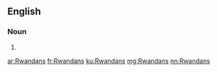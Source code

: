 ==English==

===Noun===
{{head|en|plural}}

# {{plural of|Rwandan|lang=en|nocat=1}}

[[ar:Rwandans]]
[[fr:Rwandans]]
[[ku:Rwandans]]
[[mg:Rwandans]]
[[nn:Rwandans]]